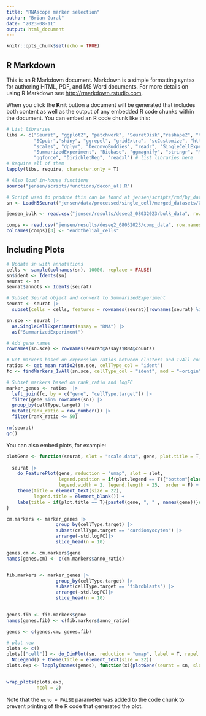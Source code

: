 ```yaml
---
title: "RNAscope marker selection"
author: "Brian Gural"
date: "2023-08-11"
output: html_document
---
```


```r
knitr::opts_chunk$set(echo = TRUE)
```

## R Markdown

This is an R Markdown document. Markdown is a simple formatting syntax for authoring HTML, PDF, and MS Word documents. For more details on using R Markdown see <http://rmarkdown.rstudio.com>.

When you click the **Knit** button a document will be generated that includes both content as well as the output of any embedded R code chunks within the document. You can embed an R code chunk like this:

```r
# List libraries
libs <- c("Seurat", "ggplot2", "patchwork", "SeuratDisk","reshape2", "tidyverse",
          "SCpubr","shiny", "ggrepel", "gridExtra", "scCustomize", "httr", 
          "scales", "dplyr", "DeconvoBuddies", "readr", "SingleCellExperiment",
          "SummarizedExperiment", "Biobase", "ggmagnify", "stringr", "MuSiC",
          "ggforce", "DirichletReg", "readxl") # list libraries here
# Require all of them
lapply(libs, require, character.only = T)

# Also load in-house functions
source("jensen/scripts/functions/decon_all.R")
```


```r
# Script used to produce this can be found at jensen/scripts/rmd/by_date/07192023_1.rmd
sn <- LoadH5Seurat("jensen/data/processed/single_cell/merged_datasets/07192023/07192023_1.h5seurat")

jensen_bulk <- read.csv("jensen/results/deseq2_08032023/bulk_data", row.names = 1)

comps <- read.csv("jensen/results/deseq2_08032023/comp_data", row.names = 1)
colnames(comps)[3] <- "endothelial_cells"

```

## Including Plots


```r
# Update sn with annotations
cells <- sample(colnames(sn), 10000, replace = FALSE)
sn$ident <- Idents(sn)
seurat <- sn 
seurat$annots <- Idents(seurat)

# Subset Seurat object and convert to SummarizedExperiment
seurat <- seurat |>
  subset(cells = cells, features = rownames(seurat)[rownames(seurat) %in% rownames(jensen_bulk)])

sn.sce <- seurat |>
  as.SingleCellExperiment(assay = "RNA") |>
  as("SummarizedExperiment")

# Add gene names
rownames(sn.sce) <- rownames(seurat@assays$RNA@counts)

# Get markers based on expression ratios between clusters and 1vAll comparisons
ratios <- get_mean_ratio2(sn.sce, cellType_col = "ident")
fc <- findMarkers_1vAll(sn.sce, cellType_col = "ident", mod = "~origin")

# Subset markers based on rank_ratio and logFC
marker_genes <- ratios  |> 
  left_join(fc, by = c("gene", "cellType.target")) |>
  filter(gene %in% rownames(sn)) |>
  group_by(cellType.target) |>
  mutate(rank_ratio = row_number()) |>
  filter(rank_ratio <= 50) 

rm(seurat)
gc()
```

You can also embed plots, for example:

```r
plotGene <- function(seurat, slot = "scale.data", gene, plot.title = T, plot.legend = T){
  
  seurat |>
    do_FeaturePlot(gene, reduction = "umap", slot = slot, 
                   legend.position = if(plot.legend == T){"bottom"}else{"none"}, 
                   legend.width = 2, legend.length = 25,  order = F) +
    theme(title = element_text(size = 22),
          legend.title = element_blank()) +
    labs(title = if(plot.title == T){paste0(gene, ", " , names(gene))}else{" "})
}

cm.markers <- marker_genes |>
                  group_by(cellType.target) |>
                  subset(cellType.target == "cardiomyocytes") |>
                  arrange(-std.logFC)|>
                  slice_head(n = 10)

genes.cm <- cm.markers$gene
names(genes.cm) <- c(cm.markers$anno_ratio)


fib.markers <- marker_genes |>
                  group_by(cellType.target) |>
                  subset(cellType.target == "fibroblasts") |>
                  arrange(-std.logFC)|>
                  slice_head(n = 10)
    

genes.fib <- fib.markers$gene
names(genes.fib) <- c(fib.markers$anno_ratio)

genes <- c(genes.cm, genes.fib)

# plot new
plots <- c()
plots[["cell"]] <- do_DimPlot(sn, reduction = "umap", label = T, repel = T, plot.title = "Cell clusters")  +  
  NoLegend() + theme(title = element_text(size = 22))
plots.exp <- lapply(names(genes), function(x){plotGene(seurat = sn, slot = "data", gene = genes[x], plot.legend = F)})


wrap_plots(plots.exp, 
           ncol = 2)
```

Note that the `echo = FALSE` parameter was added to the code chunk to prevent printing of the R code that generated the plot.
